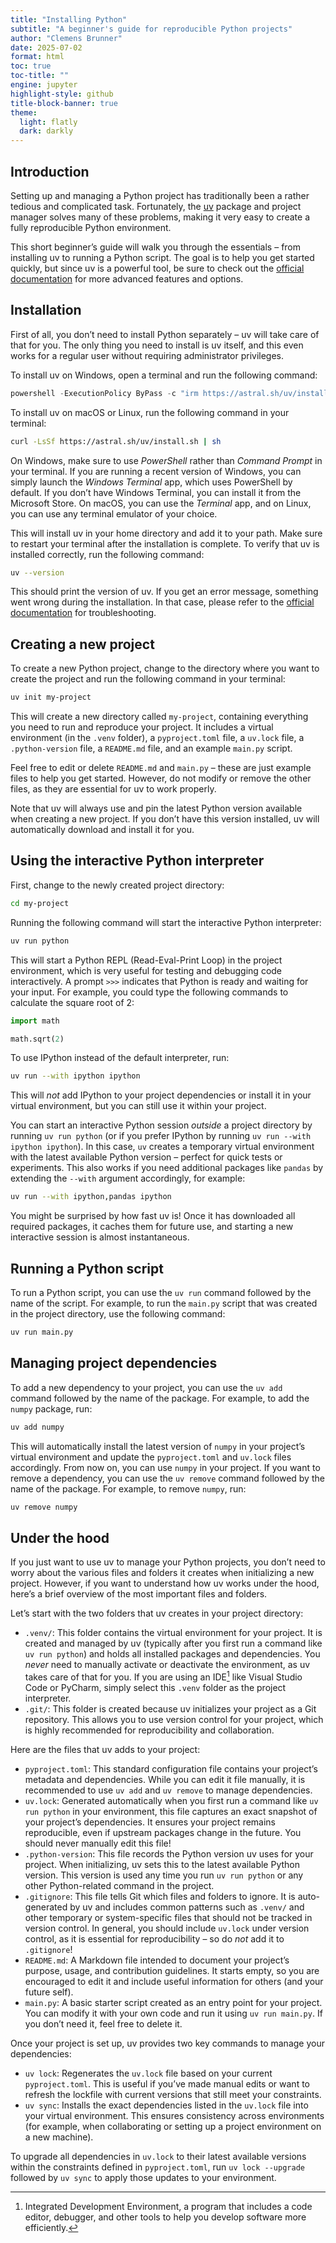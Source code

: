 ```yaml
---
title: "Installing Python"
subtitle: "A beginner's guide for reproducible Python projects"
author: "Clemens Brunner"
date: 2025-07-02
format: html
toc: true
toc-title: ""
engine: jupyter
highlight-style: github
title-block-banner: true
theme:
  light: flatly
  dark: darkly
---
```


## Introduction

Setting up and managing a Python project has traditionally been a rather tedious and complicated task. Fortunately, the [uv](https://docs.astral.sh/uv/) package and project manager solves many of these problems, making it very easy to create a fully reproducible Python environment.

This short beginner's guide will walk you through the essentials – from installing uv to running a Python script. The goal is to help you get started quickly, but since uv is a powerful tool, be sure to check out the [official documentation](https://docs.astral.sh/uv/) for more advanced features and options.


## Installation

First of all, you don't need to install Python separately – uv will take care of that for you. The only thing you need to install is uv itself, and this even works for a regular user without requiring administrator privileges.

To install uv on Windows, open a terminal and run the following command:

```powershell
powershell -ExecutionPolicy ByPass -c "irm https://astral.sh/uv/install.ps1 | iex"
```

To install uv on macOS or Linux, run the following command in your terminal:

```bash
curl -LsSf https://astral.sh/uv/install.sh | sh
```

::: {.callout-note}
On Windows, make sure to use *PowerShell* rather than *Command Prompt* in your terminal. If you are running a recent version of Windows, you can simply launch the *Windows Terminal* app, which uses PowerShell by default. If you don't have Windows Terminal, you can install it from the Microsoft Store. On macOS, you can use the *Terminal* app, and on Linux, you can use any terminal emulator of your choice.
:::

This will install uv in your home directory and add it to your path. Make sure to restart your terminal after the installation is complete. To verify that uv is installed correctly, run the following command:

```bash
uv --version
```

This should print the version of uv. If you get an error message, something went wrong during the installation. In that case, please refer to the [official documentation](https://docs.astral.sh/uv/) for troubleshooting.


## Creating a new project

To create a new Python project, change to the directory where you want to create the project and run the following command in your terminal:

```bash
uv init my-project
```

This will create a new directory called `my-project`, containing everything you need to run and reproduce your project. It includes a virtual environment (in the `.venv` folder), a `pyproject.toml` file, a `uv.lock` file, a `.python-version` file, a `README.md` file, and an example `main.py` script.

Feel free to edit or delete `README.md` and `main.py` – these are just example files to help you get started. However, do not modify or remove the other files, as they are essential for uv to work properly.

::: {.callout-note}
Note that uv will always use and pin the latest Python version available when creating a new project. If you don't have this version installed, uv will automatically download and install it for you.
:::


## Using the interactive Python interpreter

First, change to the newly created project directory:

```bash
cd my-project
```

Running the following command will start the interactive Python interpreter:

```bash
uv run python
```

This will start a Python REPL (Read-Eval-Print Loop) in the project environment, which is very useful for testing and debugging code interactively. A prompt `>>>` indicates that Python is ready and waiting for your input. For example, you could type the following commands to calculate the square root of 2:

```python
import math

math.sqrt(2)
```

To use IPython instead of the default interpreter, run:

```bash
uv run --with ipython ipython
```

This will *not* add IPython to your project dependencies or install it in your virtual environment, but you can still use it within your project.

::: {.callout-tip}
You can start an interactive Python session *outside* a project directory by running `uv run python` (or if you prefer IPython by running `uv run --with ipython ipython`). In this case, `uv` creates a temporary virtual environment with the latest available Python version – perfect for quick tests or experiments. This also works if you need additional packages like `pandas` by extending the `--with` argument accordingly, for example:

```bash
uv run --with ipython,pandas ipython
```

You might be surprised by how fast uv is! Once it has downloaded all required packages, it caches them for future use, and starting a new interactive session is almost instantaneous.
:::


## Running a Python script

To run a Python script, you can use the `uv run` command followed by the name of the script. For example, to run the `main.py` script that was created in the project directory, use the following command:

```bash
uv run main.py
```


## Managing project dependencies

To add a new dependency to your project, you can use the `uv add` command followed by the name of the package. For example, to add the `numpy` package, run:

```bash
uv add numpy
```

This will automatically install the latest version of `numpy` in your project's virtual environment and update the `pyproject.toml` and `uv.lock` files accordingly. From now on, you can use `numpy` in your project. If you want to remove a dependency, you can use the `uv remove` command followed by the name of the package. For example, to remove `numpy`, run:

```bash
uv remove numpy
```


## Under the hood

If you just want to use uv to manage your Python projects, you don't need to worry about the various files and folders it creates when initializing a new project. However, if you want to understand how uv works under the hood, here's a brief overview of the most important files and folders.

Let's start with the two folders that uv creates in your project directory:

- `.venv/`: This folder contains the virtual environment for your project. It is created and managed by uv (typically after you first run a command like `uv run python`) and holds all installed packages and dependencies. You *never* need to manually activate or deactivate the environment, as uv takes care of that for you. If you are using an IDE[^1] like Visual Studio Code or PyCharm, simply select this `.venv` folder as the project interpreter.
- `.git/`: This folder is created because uv initializes your project as a Git repository. This allows you to use version control for your project, which is highly recommended for reproducibility and collaboration.

Here are the files that uv adds to your project:

- `pyproject.toml`: This standard configuration file contains your project's metadata and dependencies. While you can edit it file manually, it is recommended to use `uv add` and `uv remove` to manage dependencies.
- `uv.lock`: Generated automatically when you first run a command like `uv run python` in your environment, this file captures an exact snapshot of your project's dependencies. It ensures your project remains reproducible, even if upstream packages change in the future. You should never manually edit this file!
- `.python-version`: This file records the Python version uv uses for your project. When initializing, uv sets this to the latest available Python version. This version is used any time you run `uv run python` or any other Python-related command in the project.
- `.gitignore`: This file tells Git which files and folders to ignore. It is auto-generated by uv and includes common patterns such as `.venv/` and other temporary or system-specific files that should not be tracked in version control. In general, you should include `uv.lock` under version control, as it is essential for reproducibility – so do *not* add it to `.gitignore`!
- `README.md`: A Markdown file intended to document your project's purpose, usage, and contribution guidelines. It starts empty, so you are encouraged to edit it and include useful information for others (and your future self).
- `main.py`: A basic starter script created as an entry point for your project. You can modify it with your own code and run it using `uv run main.py`. If you don't need it, feel free to delete it.

[^1]: Integrated Development Environment, a program that includes a code editor, debugger, and other tools to help you develop software more efficiently.

Once your project is set up, uv provides two key commands to manage your dependencies:

- `uv lock`: Regenerates the `uv.lock` file based on your current `pyproject.toml`. This is useful if you've made manual edits or want to refresh the lockfile with current versions that still meet your constraints.
- `uv sync`: Installs the exact dependencies listed in the `uv.lock` file into your virtual environment. This ensures consistency across environments (for example, when collaborating or setting up a project environment on a new machine).

To upgrade all dependencies in `uv.lock` to their latest available versions within the constraints defined in `pyproject.toml`, run `uv lock --upgrade` followed by `uv sync` to apply those updates to your environment.
